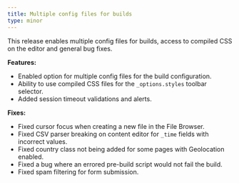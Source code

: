 ```yaml
---
title: Multiple config files for builds
type: minor
---
```


This release enables multiple config files for builds, access to compiled CSS on the editor and general bug fixes.

**Features:**

* Enabled option for multiple config files for the build configuration.
* Ability to use compiled CSS files for the `_options.styles` toolbar selector.
* Added session timeout validations and alerts.

**Fixes:**

* Fixed cursor focus when creating a new file in the File Browser.
* Fixed CSV parser breaking on content editor for `_time` fields with incorrect values.
* Fixed country class not being added for some pages with Geolocation enabled.
* Fixed a bug where an errored pre-build script would not fail the build.
* Fixed spam filtering for form submission.
